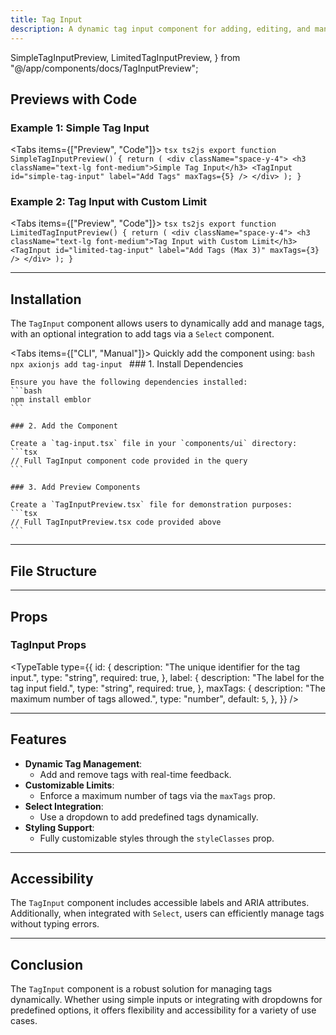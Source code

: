```yaml
---
title: Tag Input
description: A dynamic tag input component for adding, editing, and managing tags with optional limits, including integration with a Select component.
---
```


  SimpleTagInputPreview,
  LimitedTagInputPreview,
} from "@/app/components/docs/TagInputPreview";

## Previews with Code

### Example 1: Simple Tag Input

<Tabs items={["Preview", "Code"]}>
  <Tab value="Preview" className="m-auto h-auto pb-8 content-center">
    <SimpleTagInputPreview />
  </Tab>
  <Tab value="Code" className="w-auto h-auto">
    ```tsx ts2js
    export function SimpleTagInputPreview() {
      return (
        <div className="space-y-4">
          <h3 className="text-lg font-medium">Simple Tag Input</h3>
          <TagInput id="simple-tag-input" label="Add Tags" maxTags={5} />
        </div>
      );
    }
    ```
  </Tab>
</Tabs>

### Example 2: Tag Input with Custom Limit

<Tabs items={["Preview", "Code"]}>
  <Tab value="Preview" className="m-auto h-auto pb-8 content-center">
    <LimitedTagInputPreview />
  </Tab>
  <Tab value="Code" className="w-auto h-auto">
    ```tsx ts2js
    export function LimitedTagInputPreview() {
      return (
        <div className="space-y-4">
          <h3 className="text-lg font-medium">Tag Input with Custom Limit</h3>
          <TagInput id="limited-tag-input" label="Add Tags (Max 3)" maxTags={3} />
        </div>
      );
    }
    ```
  </Tab>
</Tabs>

---

## Installation

The `TagInput` component allows users to dynamically add and manage tags, with an optional integration to add tags via a `Select` component.

<Tabs items={["CLI", "Manual"]}>
  <Tab value="CLI">
    Quickly add the component using:
    ```bash
    npx axionjs add tag-input
    ```
  </Tab>
  <Tab value="Manual">
    ### 1. Install Dependencies

    Ensure you have the following dependencies installed:
    ```bash
    npm install emblor
    ```

    ### 2. Add the Component

    Create a `tag-input.tsx` file in your `components/ui` directory:
    ```tsx
    // Full TagInput component code provided in the query
    ```

    ### 3. Add Preview Components

    Create a `TagInputPreview.tsx` file for demonstration purposes:
    ```tsx
    // Full TagInputPreview.tsx code provided above
    ```
  </Tab>
</Tabs>

---

## File Structure

<Files>
  <Folder name="app" defaultOpen>
    <Folder name="components">
      <Folder name="ui">
        <File name="tag-input.tsx" />
        <File name="select.tsx" />
      </Folder>
    </Folder>
  </Folder>
</Files>

---

## Props

### TagInput Props

<TypeTable
  type={{
    id: {
      description: "The unique identifier for the tag input.",
      type: "string",
      required: true,
    },
    label: {
      description: "The label for the tag input field.",
      type: "string",
      required: true,
    },
    maxTags: {
      description: "The maximum number of tags allowed.",
      type: "number",
      default: `5`,
    },
  }}
/>

---

## Features

- **Dynamic Tag Management**:
  - Add and remove tags with real-time feedback.
- **Customizable Limits**:
  - Enforce a maximum number of tags via the `maxTags` prop.
- **Select Integration**:
  - Use a dropdown to add predefined tags dynamically.
- **Styling Support**:
  - Fully customizable styles through the `styleClasses` prop.

---

## Accessibility

The `TagInput` component includes accessible labels and ARIA attributes. Additionally, when integrated with `Select`, users can efficiently manage tags without typing errors.

---

## Conclusion

The `TagInput` component is a robust solution for managing tags dynamically. Whether using simple inputs or integrating with dropdowns for predefined options, it offers flexibility and accessibility for a variety of use cases.
